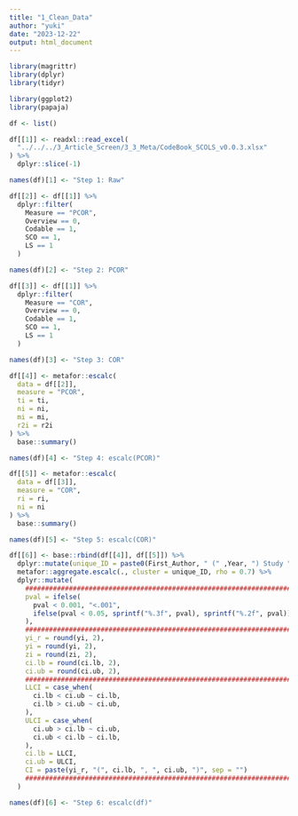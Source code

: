 ```yaml
---
title: "1_Clean_Data"
author: "yuki"
date: "2023-12-22"
output: html_document
---
```

```r
library(magrittr)
library(dplyr)
library(tidyr)

library(ggplot2)
library(papaja)
```

```r
df <- list()
```

```r
df[[1]] <- readxl::read_excel(
  "../../../3_Article_Screen/3_3_Meta/CodeBook_SCOLS_v0.0.3.xlsx"
) %>%
  dplyr::slice(-1)

names(df)[1] <- "Step 1: Raw"
```

```r
df[[2]] <- df[[1]] %>%
  dplyr::filter(
    Measure == "PCOR",
    Overview == 0,
    Codable == 1,
    SCO == 1,
    LS == 1
  )

names(df)[2] <- "Step 2: PCOR"
```

```r
df[[3]] <- df[[1]] %>%
  dplyr::filter(
    Measure == "COR",
    Overview == 0,
    Codable == 1,
    SCO == 1,
    LS == 1
  )

names(df)[3] <- "Step 3: COR"
```

```r
df[[4]] <- metafor::escalc(
  data = df[[2]],
  measure = "PCOR",
  ti = ti,
  ni = ni, 
  mi = mi,
  r2i = r2i
) %>%
  base::summary()

names(df)[4] <- "Step 4: escalc(PCOR)"
```

```r
df[[5]] <- metafor::escalc(
  data = df[[3]],
  measure = "COR",
  ri = ri,
  ni = ni
) %>%
  base::summary()

names(df)[5] <- "Step 5: escalc(COR)"
```

```r
df[[6]] <- base::rbind(df[[4]], df[[5]]) %>%
  dplyr::mutate(unique_ID = paste0(First_Author, " (" ,Year, ") Study ", Study)) %>%
  metafor::aggregate.escalc(., cluster = unique_ID, rho = 0.7) %>%
  dplyr::mutate(
    ############################################################################
    pval = ifelse(
      pval < 0.001, "<.001", 
      ifelse(pval < 0.05, sprintf("%.3f", pval), sprintf("%.2f", pval))
    ),
    ############################################################################
    yi_r = round(yi, 2),
    yi = round(yi, 2),
    zi = round(zi, 2),
    ci.lb = round(ci.lb, 2),
    ci.ub = round(ci.ub, 2),
    ############################################################################
    LLCI = case_when(
      ci.lb < ci.ub ~ ci.lb,
      ci.lb > ci.ub ~ ci.ub,
    ),
    ULCI = case_when(
      ci.ub > ci.lb ~ ci.ub,
      ci.ub < ci.lb ~ ci.lb,
    ),
    ci.lb = LLCI,
    ci.ub = ULCI,
    CI = paste(yi_r, "(", ci.lb, ", ", ci.ub, ")", sep = "")
    ############################################################################
  ) 

names(df)[6] <- "Step 6: escalc(df)"
```


